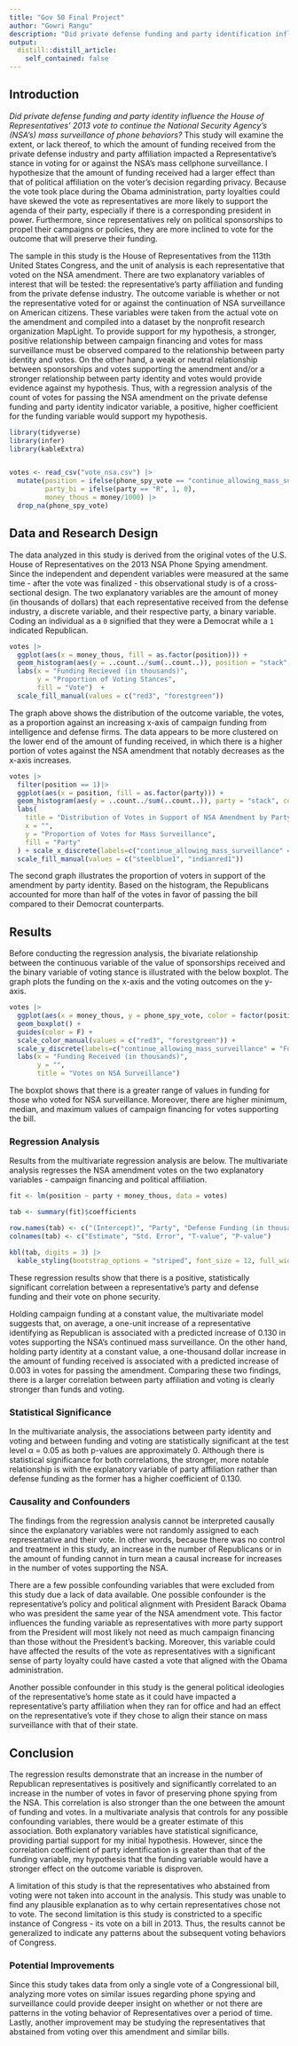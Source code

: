 ```yaml
---
title: "Gov 50 Final Project"
author: "Gowri Rangu"
description: "Did private defense funding and party identification influence the House of Representatives' 2013 vote to continue the National Security Agency's (NSA's) mass surveillance of phone behaviors?"
output:
  distill::distill_article:
    self_contained: false
---
```

## **Introduction**
*Did private defense funding and party identity influence the House of Representatives' 2013 vote to continue the National Security Agency's (NSA's) mass surveillance of phone behaviors?* This study will examine the extent, or lack thereof, to which the amount of funding received from the private defense industry and party affiliation impacted a Representative’s stance in voting for or against the NSA’s mass cellphone surveillance. I hypothesize that the amount of funding received had a larger effect than that of political affiliation on the voter’s decision regarding privacy. Because the vote took place during the Obama administration, party loyalties could have skewed the vote as representatives are more likely to support the agenda of their party, especially if there is a corresponding president in power. Furthermore, since representatives rely on political sponsorships to propel their campaigns or policies, they are more inclined to vote for the outcome that will preserve their funding. 

The sample in this study is the House of Representatives from the 113th United States Congress, and the unit of analysis is each representative that voted on the NSA amendment. There are two explanatory variables of interest that will be tested: the representative’s party affiliation and funding from the private defense industry. The outcome variable is whether or not the representative voted for or against the continuation of NSA surveillance on American citizens. These variables were taken from the actual vote on the amendment and compiled into a dataset by the nonprofit research organization MapLight. To provide support for my hypothesis, a stronger, positive relationship between campaign financing and votes for mass surveillance must be observed compared to the relationship between party identity and votes. On the other hand, a weak or neutral relationship between sponsorships and votes supporting the amendment and/or a stronger relationship between party identity and votes would provide evidence against my hypothesis. Thus, with a regression analysis of the count of votes for passing the NSA amendment on the private defense funding and party identity indicator variable, a positive, higher coefficient for the funding variable would support my hypothesis. 

```r
library(tidyverse)
library(infer)
library(kableExtra)


votes <- read_csv("vote_nsa.csv") |>
  mutate(position = ifelse(phone_spy_vote == "continue_allowing_mass_surveillance", 1, 0),
         party_bi = ifelse(party == "R", 1, 0),
         money_thous = money/1000) |>
  drop_na(phone_spy_vote)
```
## **Data and Research Design**
The data analyzed in this study is derived from the original votes of the U.S. House of Representatives on the 2013 NSA Phone Spying amendment. Since the independent and dependent variables were measured at the same time - after the vote was finalized - this observational study is of a cross-sectional design. The two explanatory variables are the amount of money (in thousands of dollars) that each representative received from the defense industry, a discrete variable, and their respective party, a binary variable. Coding an individual as a `0` signified that they were a Democrat while a `1` indicated Republican.

```r
votes |>
  ggplot(aes(x = money_thous, fill = as.factor(position))) + 
  geom_histogram(aes(y = ..count../sum(..count..)), position = "stack", col = "white") + 
  labs(x = "Funding Recieved (in thousands)",
       y = "Proportion of Voting Stances",
       fill = "Vote")  +
  scale_fill_manual(values = c("red3", "forestgreen"))
```
The graph above shows the distribution of the outcome variable, the votes, as a proportion against an increasing x-axis of campaign funding from intelligence and defense firms. The data appears to be more clustered on the lower end of the amount of funding received, in which there is a higher portion of votes against the NSA amendment that notably decreases as the x-axis increases. 

```r
votes |>
  filter(position == 1)|>
  ggplot(aes(x = position, fill = as.factor(party))) + 
  geom_histogram(aes(y = ..count../sum(..count..)), party = "stack", col = "white") +
  labs(
    title = "Distribution of Votes in Support of NSA Amendment by Party",
    x = "", 
    y = "Proportion of Votes for Mass Surveillance", 
    fill = "Party"
  ) + scale_x_discrete(labels=c("continue_allowing_mass_surveillance" = "")) +
  scale_fill_manual(values = c("steelblue1", "indianred1"))
```

The second graph illustrates the proportion of voters in support of the amendment by party identity. Based on the histogram, the Republicans accounted for more than half of the votes in favor of passing the bill compared to their Democrat counterparts. 

## **Results**
Before conducting the regression analysis, the bivariate relationship between the continuous variable of the value of sponsorships received and the binary variable of voting stance is illustrated with the below boxplot. The graph plots the funding on the x-axis and the voting outcomes on the y-axis. 

```r
votes |>
  ggplot(aes(x = money_thous, y = phone_spy_vote, color = factor(position))) +
  geom_boxplot() +
  guides(color = F) +
  scale_color_manual(values = c("red3", "forestgreen")) +
  scale_y_discrete(labels=c("continue_allowing_mass_surveillance" = "For", "rein_in_phone_dragnet" = "Against")) +
  labs(x = "Funding Received (in thousands)",
       y = "",
       title = "Votes on NSA Surveillance")
```

The boxplot shows that there is a greater range of values in funding for those who voted for NSA surveillance. Moreover, there are higher minimum, median, and maximum values of campaign financing for votes supporting the bill. 

### **Regression Analysis**
Results from the multivariate regression analysis are below. The multivariate analysis regresses the NSA amendment votes on the two explanatory variables - campaign financing and political affiliation. 

```r


fit <- lm(position ~ party + money_thous, data = votes) 

tab <- summary(fit)$coefficients

row.names(tab) <- c("(Intercept)", "Party", "Defense Funding (in thousands)")
colnames(tab) <- c("Estimate", "Std. Error", "T-value", "P-value")

kbl(tab, digits = 3) |>
  kable_styling(bootstrap_options = "striped", font_size = 12, full_width = F, position = "left")

```

These regression results show that there is a positive, statistically significant correlation between a representative’s party and defense funding and their vote on phone security. 

Holding campaign funding at a constant value, the multivariate model suggests that, on average, a one-unit increase of a representative identifying as Republican is associated with a predicted increase of 0.130 in votes supporting the NSA’s continued mass surveillance. On the other hand, holding party identity at a constant value, a one-thousand dollar increase in the amount of funding received is associated with a predicted increase of 0.003 in votes for passing the amendment. Comparing these two findings, there is a larger correlation between party affiliation and voting is clearly stronger than funds and voting.  

### **Statistical Significance**
In the multivariate analysis, the associations between party identity and voting and between funding and voting are statistically significant at the test level α = 0.05 as both p-values are approximately 0. Although there is statistical significance for both correlations, the stronger, more notable relationship is with the explanatory variable of party affiliation rather than defense funding as the former has a higher coefficient of 0.130. 

### **Causality and Confounders**
The findings from the regression analysis cannot be interpreted causally since the explanatory variables were not randomly assigned to each representative and their vote. In other words, because there was no control and treatment in this study, an increase in the number of Republicans or in the amount of funding cannot in turn mean a causal increase for increases in the number of votes supporting the NSA. 

There are a few possible confounding variables that were excluded from this study due a lack of data available. One possible confounder is the representative’s policy and political alignment with President Barack Obama who was president the same year of the NSA amendment vote. This factor influences the funding variable as representatives with more party support from the President will most likely not need as much campaign financing than those without the President’s backing. Moreover, this variable could have affected the results of the vote as representatives with a significant sense of party loyalty could have casted a vote that aligned with the Obama administration. 

Another possible confounder in this study is the general political ideologies of the representative’s home state as it could have impacted a representative’s party affiliation when they ran for office and had an effect on the representative’s vote if they chose to align their stance on mass surveillance with that of their state. 

## **Conclusion**
The regression results demonstrate that an increase in the number of Republican representatives is positively and significantly correlated to an increase in the number of votes in favor of preserving phone spying from the NSA. This correlation is also stronger than the one between the amount of funding and votes. In a multivariate analysis that controls for any possible confounding variables, there would be a greater estimate of this association. Both explanatory variables have statistical significance, providing partial support for my initial hypothesis. However, since the correlation coefficient of party identification is greater than that of the funding variable, my hypothesis that the funding variable would have a stronger effect on the outcome variable is disproven. 

A limitation of this study is that the representatives who abstained from voting were not taken into account in the analysis. This study was unable to find any plausible explanation as to why certain representatives chose not to vote. The second limitation is this study is constricted to a specific instance of Congress - its vote on a bill in 2013. Thus, the results cannot be generalized to indicate any patterns about the subsequent voting behaviors of Congress. 

### **Potential Improvements**
Since this study takes data from only a single vote of a Congressional bill, analyzing more votes on similar issues regarding phone spying and surveillance could provide deeper insight on whether or not there are patterns in the voting behavior of Representatives over a period of time. Lastly, another improvement may be studying the representatives that abstained from voting over this amendment and similar bills. 



